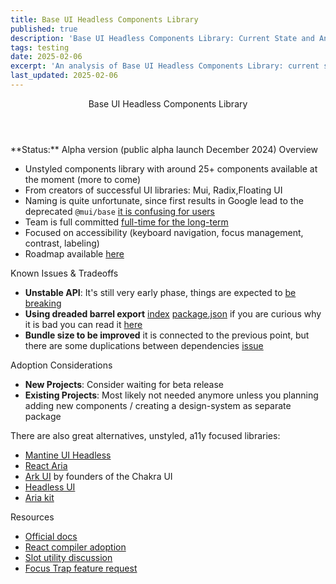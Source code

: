 ```yaml
---
title: Base UI Headless Components Library
published: true
description: 'Base UI Headless Components Library: Current State and Analysis'
tags: testing
date: 2025-02-06
excerpt: 'An analysis of Base UI Headless Components Library: current state, trade-offs, and prospects'
last_updated: 2025-02-06
---
```



<Wrapper>
<Header>
<Heading tag='h1'>Base UI Headless Components Library</Heading>
</Header>

<Content>
**Status:** Alpha version (public alpha launch December 2024)

<Heading tag="h2" id="overview">
  Overview
</Heading>

- Unstyled components library with around 25+ components available at the moment (more to come)
- From creators of successful UI libraries: Mui, Radix,Floating UI
- Naming is quite unfortunate, since first results in Google lead to the deprecated `@mui/base` [it is confusing for users](https://github.com/mui/base-ui/issues/1176)
- Team is full committed [full-time for the long-term](https://bsky.app/profile/vladmoroz.bsky.social/post/3lcg2iz35v22q)
- Focused on accessibility (keyboard navigation, focus management, contrast, labeling)
- Roadmap available [here](https://github.com/orgs/mui/projects/1/views/13)

<Heading tag="h2" id="known-issues-and-tradeoffs">
  Known Issues & Tradeoffs
</Heading>

- **Unstable API**: It's still very early phase, things are expected to [be breaking](https://github.com/mui/base-ui/issues?q=is%3Aissue%20state%3Aopen%20label%3A%22breaking%20change%22)
- **Using dreaded barrel export** [index](https://github.com/mui/base-ui/blob/master/packages/react/src/index.ts) [package.json](https://github.com/mui/base-ui/blob/master/packages/react/package.json#L29) if you are curious why it is bad you can read it [here](https://dev.to/thepassle/a-practical-guide-against-barrel-files-for-library-authors-118c)
- **Bundle size to be improved** it is connected to the previous point, but there are some duplications between dependencies [issue](https://github.com/mui/base-ui/issues/1246)

<Heading tag="h2" id="adoption-considerations">
  Adoption Considerations
</Heading>

- **New Projects**: Consider waiting for beta release
- **Existing Projects**: Most likely not needed anymore unless you planning adding new components / creating a design-system as separate package

There are also great alternatives, unstyled, a11y focused libraries:

- [Mantine UI Headless](https://mantine.dev/styles/unstyled/)
- [React Aria](https://react-spectrum.adobe.com/react-aria/index.html)
- [Ark UI](https://ark-ui.com/) by founders of the Chakra UI
- [Headless UI](https://headlessui.com/)
- [Aria kit](https://www.npmjs.com/package/@ariakit/react)

<Heading tag="h2" id="resources">
  Resources
</Heading>

- [Official docs](https://base-ui.com/)
- [React compiler adoption](https://github.com/mui/base-ui/issues/809)
- [Slot utility discussion](https://github.com/mui/base-ui/issues/1315)
- [Focus Trap feature request](https://github.com/mui/base-ui/issues/1374)

</Content>

</Wrapper>
